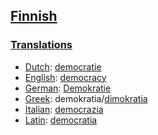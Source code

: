 ==[[Finnish]]==
===[[Translations]]===
*[[Dutch]]: [[democratie]]
*[[English]]: [[democracy]]
*[[German]]: [[Demokratie]]
*[[Greek]]: demokratia/[[dimokratia]]
*[[Italian]]: [[democrazia]]
*[[Latin]]: [[democratia]]